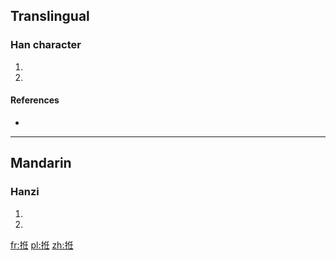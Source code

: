 ==Translingual==

===Han character===
{{Han char|rn=64|rad=手|as=06|sn=9|four=5201<sub>4</sub>|canj=手人竹土 (QOHG)}}

# {{defn|Han|sort=手06}}
# {{rfdef|lang=mul}}

====References====
* {{Han ref|kx=0427.230|dkj=11992|dj=0776.200|hdz=31871.070|uh=62F0|ud=25328|bh=CEE6|bd=52966}}

----

==Mandarin==

===Hanzi===
{{cmn-hanzi|pin=[[nǐn]] ([[nin3]])|wg=nin<sup>3</sup>}}

# {{defn|lang=cmn|sort=手06}}
# {{rfdef|lang=cmn}}

[[fr:拰]]
[[pl:拰]]
[[zh:拰]]